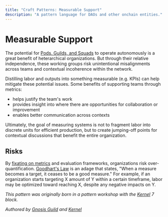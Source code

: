 ```yaml
---
title: "Craft Patterns: Measurable Support"
description: "A pattern language for DAOs and other onchain entities."
---
```


# Measurable Support

The potential for [Pods, Guilds, and Squads](pods-guilds-and-squads.mdx) to operate autonomously is a great benefit of heterarchical organizations. But through their relative independence, these working groups risk unintentional misalignments across teams and contextual incoherence within the network.

Distilling labor and outputs into something measurable (e.g. KPIs) can help mitigate these potential issues. Some benefits of supporting teams through metrics:

- helps justify the team's work
- provides insight into where there are opportunities for collaboration or improvement
- enables better communication across contexts

Ultimately, the goal of measuring systems is not to fragment labor into discrete units for efficient production, but to create jumping-off points for contextual discussions that benefit the entire organization.

## Risks

By [fixating on metrics](https://press.princeton.edu/books/hardcover/9780691174952/the-tyranny-of-metrics) and evaluation frameworks, organizations risk over-quantification. [Goodhart's Law](https://en.wikipedia.org/wiki/Goodhart%27s_law) is an adage that states, "When a measure becomes a target, it ceases to be a good measure." For example, if an organization starts targeting X amount of Y within a certain timeframe, labor may be optimized toward reaching X, despite any negative impacts on Y.

*This pattern was originally born in a pattern workshop with the [Kernel](https://gnosisguild.github.io/zodiac-wiki/index.php%3Ftitle=Kernel.html) 7 block.*

*Authored by [Gnosis Guild](https://gnosisguild.org) and [Kernel](https://www.kernel.community)*
